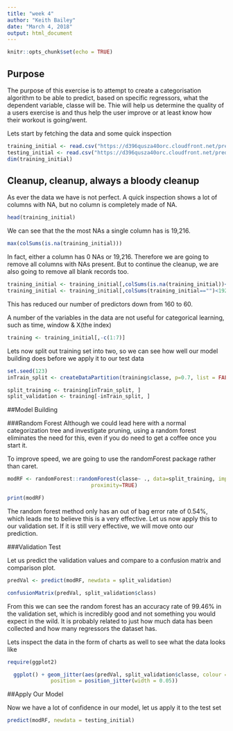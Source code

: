 ---
title: "week 4"
author: "Keith Bailey"
date: "March 4, 2018"
output: html_document
---

```{r setup, include=FALSE}
knitr::opts_chunk$set(echo = TRUE)
```

## Purpose

The purpose of this exercise is to attempt to create a categorisation algorithm to be able to predict, based on specific regressors, what the dependent variable, classe will be. Thie will help us determine the quality of a users exercise is and thus help the user improve or at least know how their workout is going/went.

Lets start by fetching the data and some quick inspection

```{r cars}
training_initial <- read.csv("https://d396qusza40orc.cloudfront.net/predmachlearn/pml-training.csv")
testing_initial <- read.csv("https://d396qusza40orc.cloudfront.net/predmachlearn/pml-testing.csv")
dim(training_initial)
```

## Cleanup, cleanup, always a bloody cleanup

As ever the data we have is not perfect. A quick inspection shows a lot of columns with NA, but no column is completely made of NA.

```{r clean1}
head(training_initial)
```

We can see that the the most NAs a single column has is 19,216.

```{r clean2}
max(colSums(is.na(training_initial)))
```

In fact, either a column has 0 NAs or 19,216. Therefore we are going to remove all columns with NAs present. But to continue the cleanup, we are also going to remove all blank records too.

```{r clean3}
training_initial <- training_initial[,colSums(is.na(training_initial))<19216]
training_initial <- training_initial[,colSums(training_initial=="")<19216]
```

This has reduced our number of predictors down from 160 to 60.   

A number of the variables in the data are not useful for categorical learning, such as time, window & X(the index)

```{r clean4}
training <- training_initial[,-c(1:7)]
```

Lets now split out training set into two, so we can see how well our model building does before we apply it to our test data

```{r validation}
set.seed(123)
inTrain_split <- createDataPartition(training$classe, p=0.7, list = FALSE)

split_training <- training[inTrain_split, ]
split_validation <- training[-inTrain_split, ]

```

##Model Building

###Random Forest
Although we could lead here with a normal categorization tree and investigate pruning, using a random forest eliminates the need for this, even if you do need to get a coffee once you start it.

To improve speed, we are going to use the randomForest package rather than caret.

```{r rf1}

modRF <- randomForest::randomForest(classe~ ., data=split_training, importance=TRUE,
                           proximity=TRUE)

print(modRF)
```

The random forest method only has an out of bag error rate of 0.54%, which leads me to believe this is a very effective. Let us now apply this to our validation set. If it is still very effective, we will move onto our prediction.

###Validation Test

Let us predict the validation values and compare to a confusion matrix and comparison plot.

```{r validation1}
predVal <- predict(modRF, newdata = split_validation)

confusionMatrix(predVal, split_validation$class)

```

From this we can see the random forest has an accuracy rate of 99.46% in the validation set, which is incredibly good and not something you would expect in the wild. It is probably related to just how much data has been collected and how many regressors the dataset has.

Lets inspect the data in the form of charts as well to see what the data looks like

```{r charts}
require(ggplot2)

  ggplot() + geom_jitter(aes(predVal, split_validation$classe, colour = split_validation$classe), 
              position = position_jitter(width = 0.05))


```

##Apply Our Model

Now we have a lot of confidence in our model, let us apply it to the test set

```{r applyToTest}

predict(modRF, newdata = testing_initial)

```


